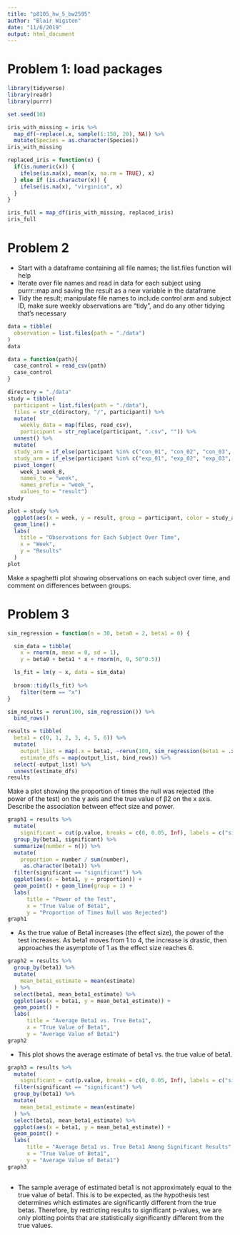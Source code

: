 ```yaml
---
title: "p8105_hw_5_bw2595"
author: "Blair Wigsten"
date: "11/6/2019"
output: html_document
---
```


# Problem 1: load packages 

```r
library(tidyverse)
library(readr)
library(purrr)

set.seed(10)

iris_with_missing = iris %>% 
  map_df(~replace(.x, sample(1:150, 20), NA)) %>%
  mutate(Species = as.character(Species))
iris_with_missing
```

```r
replaced_iris = function(x) {
  if(is.numeric(x)) {
    ifelse(is.na(x), mean(x, na.rm = TRUE), x)
  } else if (is.character(x)) {
    ifelse(is.na(x), "virginica", x)
  }
}

iris_full = map_df(iris_with_missing, replaced_iris)
iris_full
```

# Problem 2

* Start with a dataframe containing all file names; the list.files function will help
* Iterate over file names and read in data for each subject using purrr::map and saving the result as a new variable in the dataframe
* Tidy the result; manipulate file names to include control arm and subject ID, make sure weekly observations are “tidy”, and do any other tidying that’s necessary

```r
data = tibble(
  observation = list.files(path = "./data")
)
data
```


```r
data = function(path){
  case_control = read_csv(path)
  case_control
} 

directory = "./data"
study = tibble(
  participant = list.files(path = "./data"),
  files = str_c(directory, "/", participant)) %>%
  mutate(
    weekly_data = map(files, read_csv),
    participant = str_replace(participant, ".csv", "")) %>%
  unnest() %>%
  mutate(
  study_arm = if_else(participant %in% c("con_01", "con_02", "con_03", "con_04", "con_05", "con_06", "con_07", "con_08", "con_09", "con_10"), "control", participant),
  study_arm = if_else(participant %in% c("exp_01", "exp_02", "exp_03", "exp_04", "exp_05", "exp_06", "exp_07", "exp_08", "exp_09", "exp_10"), "experimental", study_arm)) %>%
  pivot_longer(
    week_1:week_8,
    names_to = "week", 
    names_prefix = "week_", 
    values_to = "result")
study
```

```r
plot = study %>%
  ggplot(aes(x = week, y = result, group = participant, color = study_arm)) +
  geom_line() +
  labs(
    title = "Observations for Each Subject Over Time", 
    x = "Week", 
    y = "Results"
  )
plot
```

Make a spaghetti plot showing observations on each subject over time, and comment on differences between groups.

# Problem 3

```r
sim_regression = function(n = 30, beta0 = 2, beta1 = 0) {

  sim_data = tibble(
    x = rnorm(n, mean = 0, sd = 1),
    y = beta0 + beta1 * x + rnorm(n, 0, 50^0.5))

  ls_fit = lm(y ~ x, data = sim_data)
  
  broom::tidy(ls_fit) %>%
    filter(term == "x")
}

sim_results = rerun(100, sim_regression()) %>%
  bind_rows()

results = tibble(
  beta1 = c(0, 1, 2, 3, 4, 5, 6)) %>%
  mutate(
    output_list = map(.x = beta1, ~rerun(100, sim_regression(beta1 = .x))),
    estimate_dfs = map(output_list, bind_rows)) %>%
  select(-output_list) %>%
  unnest(estimate_dfs)
results
```

Make a plot showing the proportion of times the null was rejected (the power of the test) on the y axis and the true value of β2 on the x axis. Describe the association between effect size and power. 

```r
graph1 = results %>%
  mutate(
    significant = cut(p.value, breaks = c(0, 0.05, Inf), labels = c("significant", "not significant"))) %>%
  group_by(beta1, significant) %>%
  summarize(number = n()) %>%
  mutate(
    proportion = number / sum(number),
     as.character(beta1)) %>%
  filter(significant == "significant") %>%
  ggplot(aes(x = beta1, y = proportion)) +
  geom_point() + geom_line(group = 1) +
  labs(
      title = "Power of the Test",
      x = "True Value of Beta1",
      y = "Proportion of Times Null was Rejected")
graph1
```

* As the true value of Beta1 increases (the effect size), the power of the test increases. As beta1 moves from 1 to 4, the increase is drastic, then approaches the asymptote of 1 as the effect size reaches 6. 

```r
graph2 = results %>%
  group_by(beta1) %>%
  mutate(
    mean_beta1_estimate = mean(estimate)
  ) %>%
  select(beta1, mean_beta1_estimate) %>%
  ggplot(aes(x = beta1, y = mean_beta1_estimate)) +
  geom_point() +
  labs(
      title = "Average Beta1 vs. True Beta1",
      x = "True Value of Beta1",
      y = "Average Value of Beta1")
graph2
```

* This plot shows the average estimate of beta1 vs. the true value of beta1. 

```r
graph3 = results %>%
  mutate(
    significant = cut(p.value, breaks = c(0, 0.05, Inf), labels = c("significant", "not significant"))) %>%
  filter(significant == "significant") %>%
  group_by(beta1) %>%
  mutate(
    mean_beta1_estimate = mean(estimate)
  ) %>%
  select(beta1, mean_beta1_estimate) %>%
  ggplot(aes(x = beta1, y = mean_beta1_estimate)) +
  geom_point() +
  labs(
      title = "Average Beta1 vs. True Beta1 Among Significant Results",
      x = "True Value of Beta1",
      y = "Average Value of Beta1")
graph3
  
```

* The sample average of estimated beta1 is not approximately equal to the true value of beta1. This is to be expected, as the hypothesis test determines which estimates are significantly different from the true betas. Therefore, by restricting results to significant p-values, we are only plotting points that are statistically significantly different from the true values.